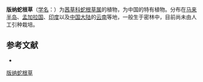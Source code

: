 {{Speciesbox
| name = 版纳蛇根草
| status = 
| status_system = 
| image =
| genus = Ophiorrhiza
| species = hispidula
| authority = Wall. ex G. Don
}}

'''版纳蛇根草'''（[[学名|学名]]：{{lang|la|''Ophiorrhiza hispidula''}}）为[[茜草科|茜草科]][[蛇根草属|蛇根草属]]的植物，为中国的特有植物。分布在[[马来半岛|马来半岛]]、[[孟加拉国|孟加拉国]]、[[印度|印度]]以及[[中国大陆|中国大陆]]的[[云南|云南]]等地，一般生于密林中，目前尚未由人工引种栽培。

== 参考文献 ==
<div class="references-small">
* {{cite web| url =http://www.bioinfo.cn/db05/KmzwSpecies.php?action=view&id=19846| title =版纳蛇根草| work =《中国高等植物数据库全库》| publisher =中国科学院微生物研究所| author =昆明植物研究所| accessdate =2009-02-25| deadurl =yes| archiveurl =https://web.archive.org/web/20160305053339/http://www.bioinfo.cn/db05/KmzwSpecies.php?action=view&id=19846| archivedate =2016-03-05}}
</div>
{{Taxonbar|from=Q15230710}}

[[Category:蛇根草属|版纳蛇根草]]


{{植物小作品}}